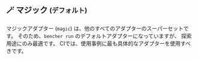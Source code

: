## 🪄 マジック <small>(デフォルト)</small>

マジックアダプター (`magic`) は、他のすべてのアダプターのスーパーセットです。
そのため、`bencher run` のデフォルトアダプターになっていますが、
探索用途にのみ最適です。
CIでは、使用事例に最も具体的なアダプターを使用すべきです。